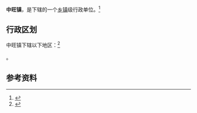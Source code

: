 {{中国乡级行政区|12/02/23/107/000}}

'''中旺镇'''，是{{PRC admin/fullname|12/02/23/107/000|3}}下辖的一个[[乡镇|乡镇]]级行政单位。<ref>{{PRC admin/ref sgc|{{PRC admin/parent|12/02/23/107/000}}}}</ref>

== 行政区划 ==

中旺镇下辖以下地区：<ref>{{PRC admin/ref sgc|12/02/23/107/000}}</ref>

{{PRC admin/children|12/02/23/107/000}}。

== 参考资料 ==

{{reflist}}

{{行政区划小作品}}
{{PRC admin/navcat|12/02/23/107/000}}